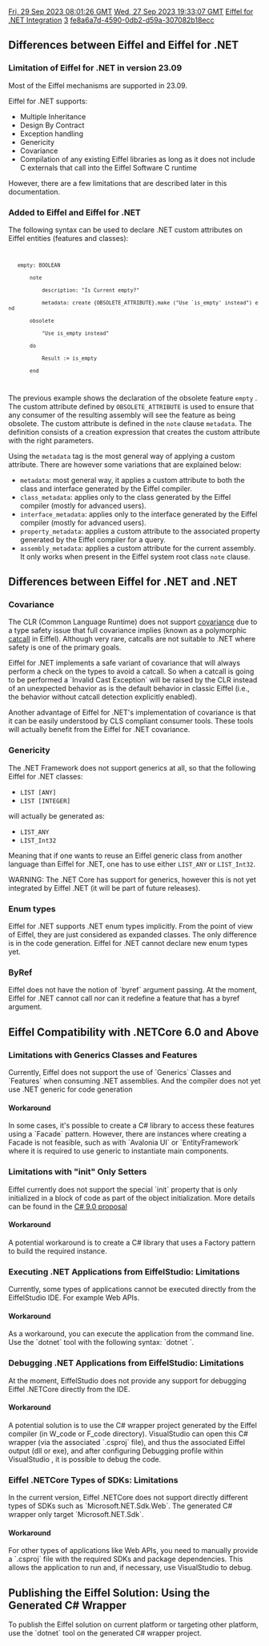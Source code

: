 [[Property:modification_date|Fri, 29 Sep 2023 08:01:26 GMT]]
[[Property:publication_date|Wed, 27 Sep 2023 19:33:07 GMT]]
[[Property:title|Eiffel for .NET Integration]]
[[Property:weight|3]]
[[Property:uuid|fe8a6a7d-4590-0db2-d59a-307082b18ecc]]
==Differences between Eiffel and Eiffel for .NET==

===Limitation of Eiffel for .NET in version 23.09===

Most of the Eiffel mechanisms are supported in 23.09. 

Eiffel for .NET supports:
* Multiple Inheritance
* Design By Contract
* Exception handling
* Genericity
* Covariance
* Compilation of any existing Eiffel libraries as long as it does not include C externals that call into the Eiffel Software C runtime

However, there are a few limitations that are described later in this documentation.

===Added to Eiffel and Eiffel for .NET===

The following syntax can be used to declare .NET custom attributes on Eiffel entities (features and classes):
<code>
    empty: BOOLEAN
        note
            description: "Is Current empty?"
            metadata: create {OBSOLETE_ATTRIBUTE}.make ("Use `is_empty' instead") end
        obsolete
            "Use is_empty instead"
        do
            Result := is_empty
        end
</code>

The previous example shows the declaration of the obsolete feature <code> empty </code> . The custom attribute defined by <code>OBSOLETE_ATTRIBUTE</code> is used to ensure that any consumer of the resulting assembly will see the feature as being obsolete. The custom attribute is defined in the <code>note</code> clause <code>metadata</code>. The definition consists of a creation expression that creates the custom attribute with the right parameters. 

Using the <code>metadata</code> tag is the most general way of applying a custom attribute. There are however some variations that are explained below:
*<code>metadata</code>: most general way, it applies a custom attribute to both the class and interface generated by the Eiffel compiler.
*<code>class_metadata</code>: applies only to the class generated by the Eiffel compiler (mostly for advanced users).
*<code>interface_metadata</code>: applies only to the interface generated by the Eiffel compiler (mostly for advanced users).
*<code>property_metadata</code>: applies a custom attribute to the associated property generated by the Eiffel compiler for a query.
*<code>assembly_metadata</code>: applies a custom attribute for the current assembly. It only works when present in the Eiffel system root class <code>note</code> clause.

==Differences between Eiffel for .NET and .NET==

===Covariance===

The CLR (Common Language Runtime) does not support [[ET: Inheritance#Covariance and anchored declarations|covariance]] due to a type safety issue that full covariance implies (known as a polymorphic [[ET: Inheritance#Catcalls|catcall]] in Eiffel). Although very rare, catcalls are not suitable to .NET where safety is one of the primary goals. 

Eiffel for .NET implements a safe variant of covariance that will always perform a check on the types to avoid a catcall. So when a catcall is going to be performed a `Invalid Cast Exception` will be raised by the CLR instead of an unexpected behavior as is the default behavior in classic Eiffel (i.e., the behavior without catcall detection explicitly enabled). 

Another advantage of Eiffel for .NET's implementation of covariance is that it can be easily understood by CLS compliant consumer tools. These tools will actually benefit from the Eiffel for .NET covariance. 

===Genericity===

The .NET Framework does not support generics at all, so that the following Eiffel for .NET classes:
*  <code>LIST [ANY]</code> 
*  <code>LIST [INTEGER]</code> 

will actually be generated as:
*  <code>LIST_ANY</code> 
*  <code>LIST_Int32</code> 

Meaning that if one wants to reuse an Eiffel generic class from another language than Eiffel for .NET, one has to use either <code>LIST_ANY</code> or <code>LIST_Int32</code>. 

WARNING: The .NET Core has support for generics, however this is not yet integrated by Eiffel .NET (it will be part of future releases).

===Enum types===

Eiffel for .NET supports .NET enum types implicitly. From the point of view of Eiffel, they are just considered as expanded classes. The only difference is in the code generation. Eiffel for .NET cannot declare new enum types yet. 

===ByRef===

Eiffel does not have the notion of `byref` argument passing. At the moment, Eiffel for .NET cannot call nor can it redefine a feature that has a byref argument. 

==Eiffel Compatibility with .NETCore 6.0 and Above ==

===Limitations with Generics Classes and Features===

Currently, Eiffel does not support the use of `Generics` Classes and `Features` when consuming .NET assemblies.
And the compiler does not yet use .NET generic for code generation

==== Workaround====

In some cases, it's possible to create a C# library to access these features using a `Facade` pattern. However, there are instances where creating a Facade is not feasible, such as with `Avalonia UI` or `EntityFramework` where it is required to use generic to instantiate main components.

===Limitations with "init" Only Setters===

Eiffel currently does not support the special `init` property that is only initialized in a block of code as part of the object initialization. More details can be found in the [https://learn.microsoft.com/en-us/dotnet/csharp/language-reference/proposals/csharp-9.0/init C# 9.0 proposal]

====Workaround====

A potential workaround is to create a C# library that uses a Factory pattern to build the required instance.

===Executing .NET Applications from EiffelStudio: Limitations===

Currently, some types of applications cannot be executed directly from the EiffelStudio IDE. For example Web APIs.

====Workaround====

As a workaround, you can execute the application from the command line. Use the `dotnet` tool with the following syntax: `dotnet <app_name>`.


===Debugging .NET Applications from EiffelStudio: Limitations===

At the moment, EiffelStudio does not provide any support for debugging Eiffel .NETCore directly from the IDE.

====Workaround====

A potential solution is to use the C# wrapper project generated by the Eiffel compiler (in W_code or F_code directory). VisualStudio can open this C# wrapper (via the associated `.csproj` file), and thus the associated Eiffel output (dll or exe), and after configuring Debugging profile within VisualStudio  , it is possible to debug the code.


===Eiffel .NETCore Types of SDKs: Limitations===

In the current version, Eiffel .NETCore does not support directly different types of SDKs such as `Microsoft.NET.Sdk.Web`. The generated C# wrapper only target `Microsoft.NET.Sdk`.

====Workaround====

For other types of applications like Web APIs, you need to manually provide a `.csproj` file with the required SDKs and package dependencies. This allows the application to run and, if necessary, use VisualStudio to debug.


==Publishing the Eiffel Solution: Using the Generated C# Wrapper==

To publish the Eiffel solution on current platform or targeting other platform, use the `dotnet` tool on the generated C# wrapper project.


